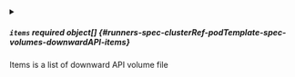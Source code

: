 


<details className="config-field" data-expandable="true">
<summary>

##### `items` <span className="config-field-required" data-required="false">required</span> <span className="config-field-type">object[]</span> <span className="config-field-default"></span> <span className="config-field-enum"></span> {#runners-spec-clusterRef-podTemplate-spec-volumes-downwardAPI-items}

Items is a list of downward API volume file

</summary>

<PartialItemsreference />


</details>


<PartialDefaultMode />
